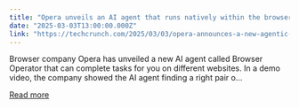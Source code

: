 ```yaml
---
title: "Opera unveils an AI agent that runs natively within the browser"
date: "2025-03-03T13:00:00.000Z"
link: "https://techcrunch.com/2025/03/03/opera-announces-a-new-agentic-feature-for-its-browser/"
---
```


Browser company Opera has unveiled a new AI agent called Browser Operator that can complete tasks for you on different websites. In a demo video, the company showed the AI agent finding a right pair o...

[Read more](https://techcrunch.com/2025/03/03/opera-announces-a-new-agentic-feature-for-its-browser/)
